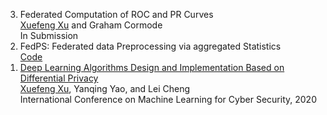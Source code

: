 <ol reversed class="loose_margin">
  <li>
    Federated Computation of ROC and PR Curves<br>
    [Xuefeng Xu]{.underline} and Graham Cormode<br>
    In Submission
  <li>
    FedPS: Federated data Preprocessing via aggregated Statistics<br>
    [Code](https://github.com/xuefeng-xu/fedps)
  </li>
  <li>
    [Deep Learning Algorithms Design and Implementation Based on Differential Privacy](https://link.springer.com/chapter/10.1007/978-3-030-62223-7_27)<br>
    [Xuefeng Xu]{.underline}, Yanqing Yao, and Lei Cheng<br>
    International Conference on Machine Learning for Cyber Security, 2020<br>
  </li>
</ol>